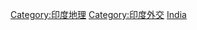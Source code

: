 {{Commonscat|International borders of India}}

[[Category:印度地理|Category:印度地理]]
[[Category:印度外交|Category:印度外交]]
[[Category:各國邊界|India]]